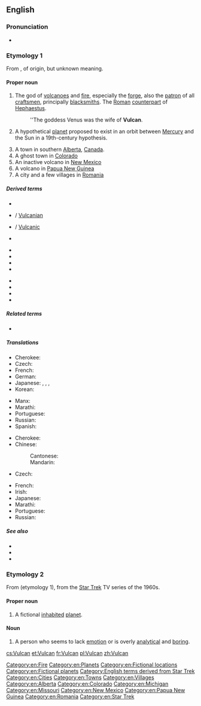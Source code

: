 {{wikipedia|dab=Vulcan}}
{{also|vulcan}}
==English==

===Pronunciation===
* {{a|US}} {{IPA|/ˈvʌlkən/|lang=en}}

===Etymology 1===
From {{etyl|la|en}} {{m|la|Vulcānus}}, of {{etyl|ett|en}} origin, but unknown meaning.

====Proper noun====
{{en-proper noun}}

# {{label|en|Roman god}} The god of [[volcanoes]] and [[fire]], especially the [[forge]], also the [[patron]] of all [[craftsmen]], principally [[blacksmiths]]. The [[Roman]] [[counterpart]] of [[Hephaestus]].
#: ''The goddess Venus was the wife of '''Vulcan'''.
# {{label|en|astronomy|historical}} A hypothetical [[planet]] proposed to exist in an orbit between [[Mercury]] and the Sun in a 19th-century hypothesis.
# A town in southern [[Alberta]], [[Canada]].
# A ghost town in [[Colorado]]
# An inactive volcano in [[New Mexico]]
# A volcano in [[Papua New Guinea]]
# A city and a few villages in [[Romania]]

=====Derived terms=====
{{rel-top3|Terms derived from ''Vulcan''}}
* {{l|en|Vulcanalia}}
* {{l|en|Vulcanean}} / [[Vulcanian]]
* {{l|en|vulcanic}} / [[Vulcanic]]
* {{l|en|vulcanicity}}
{{rel-mid3}}
* {{l|en|vulcanism}}
* {{l|en|vulcanist}}
* {{l|en|vulcanite}}
* {{l|en|vulcanization}}
{{rel-mid3}}
* {{l|en|vulcanize}}
* {{l|en|vulcanological}}
* {{l|en|vulcanologist}}
* {{l|en|vulcanology}}
{{rel-bottom}}

=====Related terms=====
* {{l|en|volcano}}

=====Translations=====
{{trans-top|Roman god of fire}}
* Cherokee: {{t|chr|ᏭᎵᎧᏂ|tr=Wulikani|sc=Cher}}
* Czech: {{t|cs|Vulkán|m}}
* French: {{t+|fr|Vulcain|m}}
* German: {{t+|de|Vulkan|m}}
* Japanese: {{t|ja|バルカン|tr=Barukan|sc=Jpan}}, {{t|ja|ウゥルカーヌス|tr=Wurukānusu|sc=Jpan}}, {{t|ja|ウルカヌス|tr=Urukanusu|sc=Jpan}}, {{t|ja|ヴァルカン|tr=Varukan|sc=Jpan}}
* Korean: {{t|ko|불카누스|tr=bulkanuseu}}
{{trans-mid}}
* Manx: {{t|gv|Vulcaan|m}}
* Marathi: {{t|mr|व्हल्कन|m|tr=vhalkana|sc=Deva}}
* Portuguese: {{t+|pt|Vulcano|m}}
* Russian: {{t+|ru|Вулка́н|m}}
* Spanish: {{t+|es|Vulcano}}
{{trans-bottom}}

{{trans-top|Theoretical planet}}
* Cherokee: {{t|chr|ᏭᎵᎧᏂ|tr=Wulikani|sc=Cher}}
* Chinese:
*: Cantonese: {{t|yue|祝融星|sc=Hani}}
*: Mandarin: {{t|cmn|祝融星|sc=Hani}}
* Czech: {{t|cs|Vulkán|m}}
{{trans-mid}}
* French: {{t+|fr|Vulcain}}
* Irish: {{t|ga|Bolcán}}
* Japanese: {{t|ja|バルカン|tr=Barukan}}
* Marathi: {{t|mr|व्हल्कन|m|tr=vhalkana|sc=Deva}}
* Portuguese: {{t+|pt|Vulcano|m}}
* Russian: {{t+|ru|Вулка́н|m}}
{{trans-bottom}}

=====See also=====
* {{pedialite|Vulcan (mythology)}}
* {{pedialite|Vulcan (hypothetical planet)}}
* {{pedialite|Vulcan, Alberta}}

===Etymology 2===
From {{m|en|Vulcan}} (etymology 1), from the [[w:Star Trek|Star Trek]] TV series of the 1960s.

====Proper noun====
{{en-proper noun}}

# A fictional [[inhabited]] [[planet]]. {{rfex}}

====Noun====
{{en-noun}}

# {{label|en|slang|pejorative}} A person who seems to lack [[emotion]] or is overly [[analytical]] and [[boring]].

[[Category:en:Fire]]
[[Category:en:Planets]]
[[Category:en:Fictional locations]]
[[Category:en:Fictional planets]]
[[Category:English terms derived from Star Trek]]
[[Category:en:Cities]]
[[Category:en:Towns]]
[[Category:en:Villages]]
[[Category:en:Alberta]]
[[Category:en:Colorado]]
[[Category:en:Michigan]]
[[Category:en:Missouri]]
[[Category:en:New Mexico]]
[[Category:en:Papua New Guinea]]
[[Category:en:Romania]]
[[Category:en:Star Trek]]

[[cs:Vulcan]]
[[et:Vulcan]]
[[fr:Vulcan]]
[[pl:Vulcan]]
[[zh:Vulcan]]